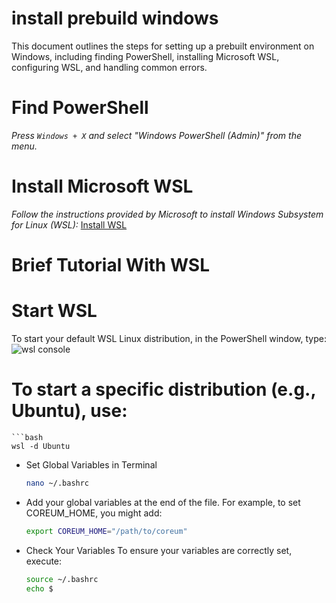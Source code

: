 # install prebuild windows

This document outlines the steps for setting up a prebuilt environment on Windows, including finding PowerShell, installing Microsoft WSL, configuring WSL, and handling common errors.

# Find PowerShell

*Press `Windows + X` and select "Windows PowerShell (Admin)" from the menu.*

# Install Microsoft WSL

*Follow the instructions provided by Microsoft to install Windows Subsystem for Linux (WSL):* [Install WSL](https://learn.microsoft.com/en-us/windows/wsl/install)

# Brief Tutorial With WSL

# Start WSL

To start your default WSL Linux distribution, in the PowerShell window, type:
<img className="w-500 max-w-full h=400 mb-10" src="images/tutorials/get-started/Windows.png" alt="wsl console" />

# To start a specific distribution (e.g., Ubuntu), use:
    ```bash
    wsl -d Ubuntu
* Set Global Variables in Terminal
    ```bash
    nano ~/.bashrc
* Add your global variables at the end of the file. For example, to set COREUM_HOME, you might add:
     ```bash
     export COREUM_HOME="/path/to/coreum"
* Check Your Variables
To ensure your variables are correctly set, execute:
     ```bash
     source ~/.bashrc
     echo $
